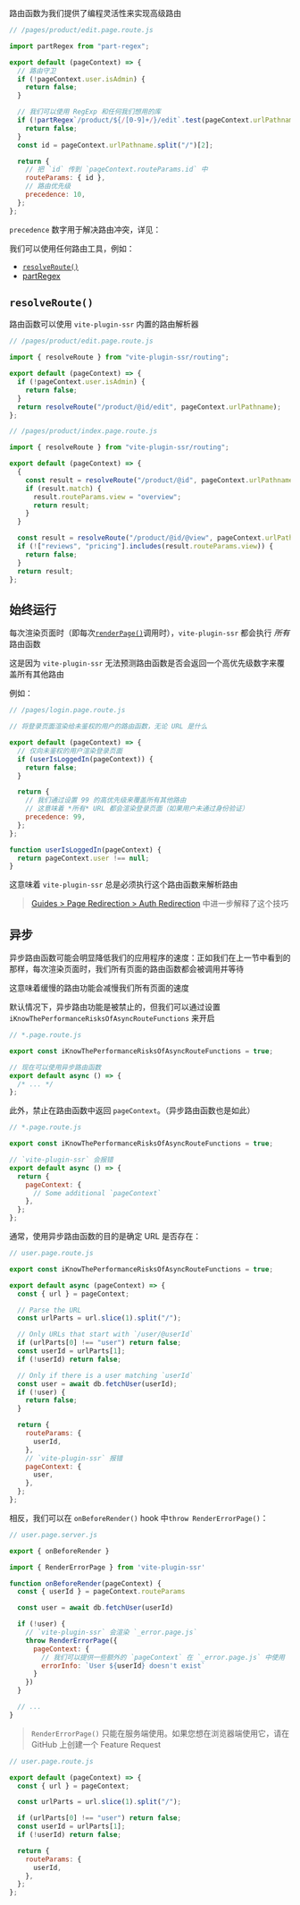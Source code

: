 
路由函数为我们提供了编程灵活性来实现高级路由

```js
// /pages/product/edit.page.route.js

import partRegex from "part-regex";

export default (pageContext) => {
  // 路由守卫
  if (!pageContext.user.isAdmin) {
    return false;
  }

  // 我们可以使用 RegExp 和任何我们想用的库
  if (!partRegex`/product/${/[0-9]+/}/edit`.test(pageContext.urlPathname)) {
    return false;
  }
  const id = pageContext.urlPathname.split("/")[2];

  return {
    // 把 `id` 传到 `pageContext.routeParams.id` 中
    routeParams: { id },
    // 路由优先级
    precedence: 10,
  };
};
```

`precedence` 数字用于解决路由冲突，详见：<Link href="/routing-precedence" />

我们可以使用任何路由工具，例如：

- [`resolveRoute()`](#resolveroute)
- [partRegex](https://github.com/brillout/part-regex)

## `resolveRoute()`

路由函数可以使用 `vite-plugin-ssr` 内置的路由解析器

```js
// /pages/product/edit.page.route.js

import { resolveRoute } from "vite-plugin-ssr/routing";

export default (pageContext) => {
  if (!pageContext.user.isAdmin) {
    return false;
  }
  return resolveRoute("/product/@id/edit", pageContext.urlPathname);
};
```

```js
// /pages/product/index.page.route.js

import { resolveRoute } from "vite-plugin-ssr/routing";

export default (pageContext) => {
  {
    const result = resolveRoute("/product/@id", pageContext.urlPathname);
    if (result.match) {
      result.routeParams.view = "overview";
      return result;
    }
  }

  const result = resolveRoute("/product/@id/@view", pageContext.urlPathname);
  if (!["reviews", "pricing"].includes(result.routeParams.view)) {
    return false;
  }
  return result;
};
```

## 始终运行

每次渲染页面时（即每次[`renderPage()`](/renderPage)调用时），`vite-plugin-ssr` 都会执行 _所有_ 路由函数

这是因为 `vite-plugin-ssr` 无法预测路由函数是否会返回一个高优先级数字来覆盖所有其他路由

例如：

```js
// /pages/login.page.route.js

// 将登录页面渲染给未鉴权的用户的路由函数，无论 URL 是什么

export default (pageContext) => {
  // 仅向未鉴权的用户渲染登录页面
  if (userIsLoggedIn(pageContext)) {
    return false;
  }

  return {
    // 我们通过设置 99 的高优先级来覆盖所有其他路由
    // 这意味着 *所有* URL 都会渲染登录页面（如果用户未通过身份验证）
    precedence: 99,
  };
};

function userIsLoggedIn(pageContext) {
  return pageContext.user !== null;
}
```

这意味着 `vite-plugin-ssr` 总是必须执行这个路由函数来解析路由

> [Guides > Page Redirection > Auth Redirection](/page-redirection#auth-redirection) 中进一步解释了这个技巧

## 异步

异步路由函数可能会明显降低我们的应用程序的速度：正如我们在上一节中看到的那样，每次渲染页面时，我们所有页面的路由函数都会被调用并等待

这意味着缓慢的路由功能会减慢我们所有页面的速度

默认情况下，异步路由功能是被禁止的，但我们可以通过设置 `iKnowThePerformanceRisksOfAsyncRouteFunctions` 来开启

```js
// *.page.route.js

export const iKnowThePerformanceRisksOfAsyncRouteFunctions = true;

// 现在可以使用异步路由函数
export default async () => {
  /* ... */
};
```

此外，禁止在路由函数中返回 `pageContext`。（异步路由函数也是如此）

```js
// *.page.route.js

export const iKnowThePerformanceRisksOfAsyncRouteFunctions = true;

// `vite-plugin-ssr` 会报错
export default async () => {
  return {
    pageContext: {
      // Some additional `pageContext`
    },
  };
};
```

通常，使用异步路由函数的目的是确定 URL 是否存在：

```js
// user.page.route.js

export const iKnowThePerformanceRisksOfAsyncRouteFunctions = true;

export default async (pageContext) => {
  const { url } = pageContext;

  // Parse the URL
  const urlParts = url.slice(1).split("/");

  // Only URLs that start with `/user/@userId`
  if (urlParts[0] !== "user") return false;
  const userId = urlParts[1];
  if (!userId) return false;

  // Only if there is a user matching `userId`
  const user = await db.fetchUser(userId);
  if (!user) {
    return false;
  }

  return {
    routeParams: {
      userId,
    },
    // `vite-plugin-ssr` 报错
    pageContext: {
      user,
    },
  };
};
```

相反，我们可以在 `onBeforeRender()` hook 中`throw RenderErrorPage()`：

```js
// user.page.server.js

export { onBeforeRender }

import { RenderErrorPage } from 'vite-plugin-ssr'

function onBeforeRender(pageContext) {
  const { userId } = pageContext.routeParams

  const user = await db.fetchUser(userId)

  if (!user) {
    // `vite-plugin-ssr` 会渲染 `_error.page.js`
    throw RenderErrorPage({
      pageContext: {
        // 我们可以提供一些额外的 `pageContext` 在 `_error.page.js` 中使用
        errorInfo: `User ${userId} doesn't exist`
      }
    })
  }

  // ...
}
```

> `RenderErrorPage()` 只能在服务端使用。如果您想在浏览器端使用它，请在 GitHub 上创建一个 Feature Request

```js
// user.page.route.js

export default (pageContext) => {
  const { url } = pageContext;

  const urlParts = url.slice(1).split("/");

  if (urlParts[0] !== "user") return false;
  const userId = urlParts[1];
  if (!userId) return false;

  return {
    routeParams: {
      userId,
    },
  };
};
```
